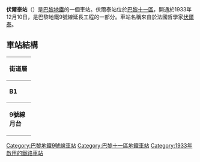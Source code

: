 {{unreferenced|time=2016-02-28T11:14:45+00:00}}
{{Infobox station
| name                = 伏爾泰站
| symbol_location     = paris
| symbol              = m
| symbol2             = 
| type                = [[巴黎地鐵|巴黎地鐵]]車站
| image               = [[File:Paris_Metro_Voltaire.jpg|275px]]
| alt                 = 
| caption             = 
| other_name          = 
| address             = [[巴黎十一區|巴黎十一區]]
| borough             = [[法蘭西島|法蘭西島]]
| country             = 法國
| iso_region          = FR_scale:2000
| coordinates_display = title
| coordinates_format  = dms
| latd  = 48.857803| latm  = | lats  = | latNS  = 
| longd = 2.380106| longm = | longs = | longEW = 
| coordinates         = 
| owned               = [[RATP|RATP]]
| operator            = [[RATP|RATP]]
| line                = 
| disabled            = 
| zone                = 1
| opened              = {{Start-date|1933年12月10日}}
| closed              = <!-- {{End date|YYYY|MM|DD|df=y}} -->
| services            = 
| map_type            = France Paris
}}
'''伏爾泰站'''（{{lang-fr|Voltaire}}）是[[巴黎地鐵|巴黎地鐵]]的一個車站。伏爾泰站位於[[巴黎十一區|巴黎十一區]]，開通於1933年12月10日，是巴黎地鐵9號線延長工程的一部分。車站名稱來自於法國哲學家[[伏爾泰|伏爾泰]]。
== 車站結構 ==
{| border=0 cellspacing=0 cellpadding=3
|style="border-bottom:solid 1px gray;border-top:solid 1px gray;" width=50 valign=top|'''街道層'''
|-
|style="border-bottom:solid 1px gray;border-top:solid 1px gray;" width=50 valign=top|'''B1'''
|style="border-top:solid 1px gray;border-bottom:solid 1px gray;" width=100 valign=top|夾層
|-
|style="border-bottom:solid 1px gray;" width=50 rowspan=10 valign=top|'''9號線月台'''
|style="border-top:solid 1px gray;border-right:solid 2px black;border-left:solid 2px black;border-bottom:solid 2px black;" colspan=2|<center><small>[[側式月台|側式月台]]，右側開門</small>
|-
|style="border-bottom:solid 1px gray;" width=100|西行
|style="border-bottom:solid 1px gray;" width=390|{{arrow|L}} [[File:Metro-M.svg|16x16px]][[File:Paris_Metro_9.svg|16x16px]]往[[塞夫爾橋站|塞夫爾橋]]<small>（[[聖昂布瓦斯站|聖昂布瓦斯]]）</small>
|-
|東行
|{{arrow|R}} [[File:Metro-M.svg|16x16px]][[File:Paris_Metro_9.svg|16x16px]]往[[蒙特勒伊鎮站|蒙特勒伊鎮]]<small>（[[沙隆站|沙隆]]）</small>
|-
|style="border-top:solid 2px black;border-right:solid 2px black;border-left:solid 2px black;border-bottom:solid 1px gray;" colspan=2|<center><small>[[側式月台|側式月台]]，右側開門</small>
|}

{{巴黎地鐵9號線}}
{{DEFAULTSORT:Voltaire}}
[[Category:巴黎地鐵9號線車站|Category:巴黎地鐵9號線車站]]
[[Category:巴黎十一區地鐵車站|Category:巴黎十一區地鐵車站]]
[[Category:1933年啟用的鐵路車站|Category:1933年啟用的鐵路車站]]